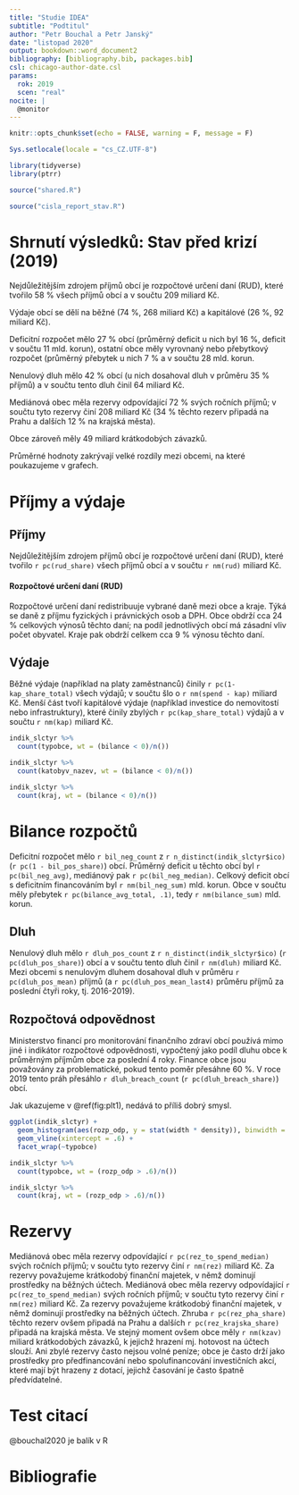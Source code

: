 ```yaml
---
title: "Studie IDEA"
subtitle: "Podtitul"
author: "Petr Bouchal a Petr Janský"
date: "listopad 2020"
output: bookdown::word_document2
bibliography: [bibliography.bib, packages.bib]
csl: chicago-author-date.csl
params:
  rok: 2019
  scen: "real"
nocite: |
  @monitor
---
```


```r
knitr::opts_chunk$set(echo = FALSE, warning = F, message = F)

Sys.setlocale(locale = "cs_CZ.UTF-8")

library(tidyverse)
library(ptrr)
```

```r
source("shared.R")
```

```r
source("cisla_report_stav.R")
```

# Shrnutí výsledků: Stav před krizí (2019)

Nejdůležitějším zdrojem příjmů obcí je rozpočtové určení daní (RUD), které tvořilo 58 % všech příjmů obcí a v součtu 209 miliard Kč.

Výdaje obcí se dělí na běžné (74 %, 268 miliard Kč) a kapitálové (26 %, 92 miliard Kč).

Deficitní rozpočet mělo 27 % obcí (průměrný deficit u nich byl 16 %, deficit v součtu 11 mld. korun), ostatní obce měly vyrovnaný nebo přebytkový rozpočet (průměrný přebytek u nich 7 % a v součtu 28 mld. korun.

Nenulový dluh mělo 42 % obcí (u nich dosahoval dluh v průměru 35 % příjmů) a v součtu tento dluh činil 64 miliard Kč.

Mediánová obec měla rezervy odpovídající 72 % svých ročních příjmů; v součtu tyto rezervy činí 208 miliard Kč (34 % těchto rezerv připadá na Prahu a dalších 12 % na krajská města).

Obce zároveň měly 49 miliard krátkodobých závazků.

Průměrné hodnoty zakrývají velké rozdíly mezi obcemi, na které poukazujeme v grafech.

# Příjmy a výdaje

## Příjmy

Nejdůležitějším zdrojem příjmů obcí je rozpočtové určení daní (RUD), které tvořilo `r pc(rud_share)` všech příjmů obcí a v součtu `r nm(rud)` miliard Kč.

#### Rozpočtové určení daní (RUD) {.bs-callout .bs-callout-blue}

Rozpočtové určení daní redistribuuje vybrané daně mezi obce a kraje. Týká se daně z příjmu fyzických i právnických osob a DPH. Obce obdrží cca 24 % celkových výnosů těchto daní; na podíl jednotlivých obcí má zásadní vliv počet obyvatel. Kraje pak obdrží celkem cca 9 % výnosu těchto daní.

## Výdaje

Běžné výdaje (například na platy zaměstnanců) činily `r pc(1-kap_share_total)` všech výdajů; v součtu šlo o `r nm(spend - kap)` miliard Kč. Menší část tvoří kapitálové výdaje (například investice do nemovitostí nebo infrastruktury), které činily zbylých `r pc(kap_share_total)` výdajů a v součtu `r nm(kap)` miliard Kč.

```r
indik_slctyr %>% 
  count(typobce, wt = (bilance < 0)/n())
```

```r
indik_slctyr %>% 
  count(katobyv_nazev, wt = (bilance < 0)/n())
```

```r
indik_slctyr %>% 
  count(kraj, wt = (bilance < 0)/n())
```

# Bilance rozpočtů

Deficitní rozpočet mělo `r bil_neg_count` z `r n_distinct(indik_slctyr$ico)` (`r pc(1 - bil_pos_share)`) obcí. Průměrný deficit u těchto obcí byl `r pc(bil_neg_avg)`, mediánový pak `r pc(bil_neg_median)`. Celkový deficit obcí s deficitním financováním byl `r nm(bil_neg_sum)` mld. korun. Obce v součtu měly přebytek `r pc(bilance_avg_total, .1)`, tedy `r nm(bilance_sum)` mld. korun.

## Dluh

Nenulový dluh mělo `r dluh_pos_count` z `r n_distinct(indik_slctyr$ico)` (`r pc(dluh_pos_share)`) obcí a v součtu tento dluh činil `r nm(dluh)` miliard Kč. Mezi obcemi s nenulovým dluhem dosahoval dluh v průměru `r pc(dluh_pos_mean)` příjmů (a `r pc(dluh_pos_mean_last4)` průměru příjmů za poslední čtyři roky, tj. 2016-2019).

## Rozpočtová odpovědnost

Ministerstvo financí pro monitorování finančního zdraví obcí používá mimo jiné i indikátor rozpočtové odpovědnosti, vypočtený jako podíl dluhu obce k průměrným příjmům obce za poslední 4 roky. Finance obce jsou považovány za problematické, pokud tento poměr přesáhne 60 %. V roce 2019 tento práh přesáhlo `r dluh_breach_count` (`r pc(dluh_breach_share)`) obcí.

Jak ukazujeme v \@ref(fig:plt1), nedává to příliš dobrý smysl.

```r
ggplot(indik_slctyr) +
  geom_histogram(aes(rozp_odp, y = stat(width * density)), binwidth = .05) +
  geom_vline(xintercept = .6) +
  facet_wrap(~typobce)
```

```r
indik_slctyr %>% 
  count(typobce, wt = (rozp_odp > .6)/n())

```

```r
indik_slctyr %>% 
  count(kraj, wt = (rozp_odp > .6)/n())
```

# Rezervy

Mediánová obec měla rezervy odpovídající `r pc(rez_to_spend_median)` svých ročních příjmů; v součtu tyto rezervy činí `r nm(rez)` miliard Kč. Za rezervy považujeme krátkodobý finanční majetek, v němž dominují prostředky na běžných účtech. Mediánová obec měla rezervy odpovídající `r pc(rez_to_spend_median)` svých ročních příjmů; v součtu tyto rezervy činí `r nm(rez)` miliard Kč. Za rezervy považujeme krátkodobý finanční majetek, v němž dominují prostředky na běžných účtech. Zhruba `r pc(rez_pha_share)` těchto rezerv ovšem připadá na Prahu a dalších `r pc(rez_krajska_share)` připadá na krajská města. Ve stejný moment ovšem obce měly `r nm(kzav)` miliard krátkodobých závazků, k jejichž hrazení mj. hotovost na účtech slouží. Ani zbylé rezervy často nejsou volné peníze; obce je často drží jako prostředky pro předfinancování nebo spolufinancování investičních akcí, které mají být hrazeny z dotací, jejichž časování je často špatně předvídatelné.

# Test citací

@bouchal2020 je balík v R

# Bibliografie
